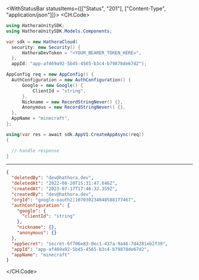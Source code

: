 

<WithStatusBar statusItems={[["Status", "201"], ["Content-Type", "application/json"]]}>
  <CH.Code>
  ```csharp CreateApp.cs
  using HathoraUnitySDK;
using HathoraUnitySDK.Models.Components;

var sdk = new HathoraCloud(
    security: new Security() {
        HathoraDevToken = "<YOUR_BEARER_TOKEN_HERE>",
    },
    appId: "app-af469a92-5b45-4565-b3c4-b79878de67d2");

AppConfig req = new AppConfig() {
    AuthConfiguration = new AuthConfiguration() {
        Google = new Google() {
            ClientId = "string",
        },
        Nickname = new RecordStringNever() {},
        Anonymous = new RecordStringNever() {},
    },
    AppName = "minecraft",
};

using(var res = await sdk.AppV1.CreateAppAsync(req))
{

    // handle response
}
  ```
  ---

  ```json Example Response
  {
    "deletedBy": "dev@hathora.dev",
    "deletedAt": "2022-08-20T15:31:47.646Z",
    "createdAt": "2023-07-17T17:46:32.359Z",
    "createdBy": "dev@hathora.dev",
    "orgId": "google-oauth2|107030234048588177467",
    "authConfiguration": {
      "google": {
        "clientId": "string"
      },
      "nickname": {},
      "anonymous": {}
    },
    "appSecret": "secret-6f706e83-0ec1-437a-9a46-7d4281eb2f39",
    "appId": "app-af469a92-5b45-4565-b3c4-b79878de67d2",
    "appName": "minecraft"
  }
  ```
  </CH.Code>
</WithStatusBar>
